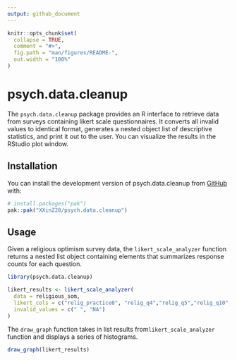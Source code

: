 ```yaml
---
output: github_document
---
```


<!-- README.md is generated from README.Rmd. Please edit that file -->

```r
knitr::opts_chunk$set(
  collapse = TRUE,
  comment = "#>",
  fig.path = "man/figures/README-",
  out.width = "100%"
)
```

# psych.data.cleanup

<!-- badges: start -->
<!-- badges: end -->

The `psych.data.cleanup` package provides an R interface to retrieve data from surveys containing likert scale questionnaires. It converts all invalid values to identical format, generates a nested object list of descriptive statistics, and print it out to the user. You can visualize the results in the RStudio plot window.

## Installation

You can install the development version of psych.data.cleanup from [GitHub](https://github.com/) with:

``` r
# install.packages("pak")
pak::pak("XXinZ28/psych.data.cleanup")
```

## Usage

Given a religious optimism survey data, the `likert_scale_analyzer` function returns a nested list object containing elements that summarizes response counts for each question.

```r
library(psych.data.cleanup)

likert_results <- likert_scale_analyzer(
  data = religious_som,
  likert_cols = c("relig_practice0", "relig_q4","relig_q5","relig_q10","relig_q11","relig_q12","relig_experience1","relig_experience2","relig_experience3","relig_experience4","SOM_q1","SOM_q2","SOM_q3","SOM_q4","SOM_q5","SOM_q6","SOM_q7"),
  invalid_values = c(" ", "NA")
) 
```

The `draw_graph` function takes in list results from`likert_scale_analyzer` function and displays a series of histograms. 

```r
draw_graph(likert_results)
```


